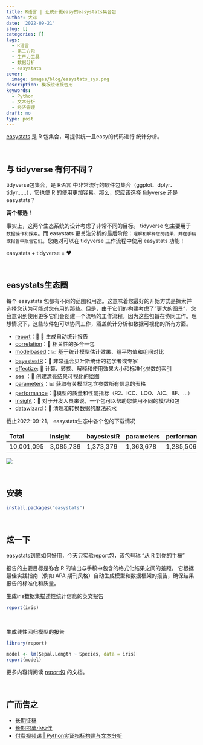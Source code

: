 ```yaml
---
title: R语言 | 让统计更easy的easystats集合包
author: 大邓
date: '2022-09-21'
slug: []
categories: []
tags:
  - R语言
  - 第三方包
  - 生产力工具
  - 数据分析
  - easystats
cover:
  image: images/blog/easystats_sys.png
description: 模板统计报告用
keywords:
  - Python
  - 文本分析
  - 经济管理
draft: no
type: post
---
```


[easystats](https://easystats.github.io/easystats/index.html) 是 R 包集合，可提供统一且easy的代码进行 统计分析。

<br>

## 与 tidyverse 有何不同？

tidyverse包集合，是 R语言 中非常流行的软件包集合（ggplot、dplyr、tidyr......），它也使 R 的使用更加容易。那么，您应该选择 tidyverse 还是 easystats？

**两个都选！**

事实上，这两个生态系统的设计考虑了非常不同的目标。 tidyverse 包主要用于 `数据操作和探索`。而 easystats 更关注分析的最后阶段：`理解和解释您的结果，并在手稿或报告中报告它们`。您绝对可以在 tidyverse 工作流程中使用 easystats 功能！

easystats + tidyverse = ❤️

<br>

## easystats生态圈

每个 easystats 包都有不同的范围和用途。这意味着您最好的开始方式是探索并选择您认为可能对您有用的那些。但是，由于它们的构建考虑了"更大的图景"，您会意识到使用更多它们会创建一个流畅的工作流程，因为这些包旨在协同工作。理想情况下，这些软件包可以协同工作，涵盖统计分析和数据可视化的所有方面。

-   [report](https://easystats.github.io/report/)：📜 🎉 生成自动统计报告
-   [correlation](https://easystats.github.io/correlation/)：🔗 相关性的多合一包
-   [modelbased](https://easystats.github.io/modelbased/)：📈 基于统计模型估计效果、组平均值和组间对比
-   [bayestestR](https://easystats.github.io/bayestestR/)：👻 非常适合贝叶斯统计的初学者或专家
-   [effectize](https://easystats.github.io/effectsize/): 🐉 计算、转换、解释和使用效果大小和标准化参数的索引
-   [see](https://easystats.github.io/see/) ：🎨 创建漂亮结果可视化的绘图
-   [parameters](https://easystats.github.io/parameters/)：📊 获取有关模型包含参数所有信息的表格
-   [performance](https://easystats.github.io/performance/)：💪模型的质量和性能指标（R2、ICC、LOO、AIC、BF、...）
-   [insight](https://easystats.github.io/insight/)：🔮 对于开发人员来说，一个包可以帮助您使用不同的模型和包
-   [datawizard](https://easystats.github.io/datawizard/)：🧙 清理和转换数据的魔法药水

截止2022-09-21， easystats生态中各个包的下载情况

| Total      | insight   | bayestestR | parameters | performance | datawizard | effectsize | correlation | see     | modelbased | report | easystats |
|:-----------|:----------|:-----------|:-----------|:------------|:-----------|:-----------|:------------|:--------|:-----------|:-------|:----------|
| 10,001,095 | 3,085,739 | 1,373,379  | 1,363,678  | 1,285,506   | 1,159,097  | 1,060,079  | 277,541     | 251,038 | 94,089     | 48,876 | 2,073     |

![](easystats-trend.png)

<br>

## 安装

```r
install.packages("easystats")
```

<br>

## 炫一下
easystats到底如何好用，今天只实验report包，该包号称 “从 R 到你的手稿”

报告的主要目标是弥合 R 的输出与手稿中包含的格式化结果之间的差距。 它根据最佳实践指南（例如 APA 期刊风格）自动生成模型和数据框架的报告，确保结果报告的标准化和质量。


生成iris数据集描述性统计信息的英文报告

```r
report(iris)
```

<br>

生成线性回归模型的报告

```r
library(report)

model <- lm(Sepal.Length ~ Species, data = iris)
report(model)
```

更多内容请阅读 [report包](https://easystats.github.io/report/) 的文档。

<br>

## 广而告之

-   [长期征稿](https://hidadeng.github.io/blog/call_for_paper/)
-   [长期招募小伙伴](https://hidadeng.github.io/blog/we_need_you/)
-   [付费视频课 \| Python实证指标构建与文本分析](https://hidadeng.github.io/blog/management_python_course/)

